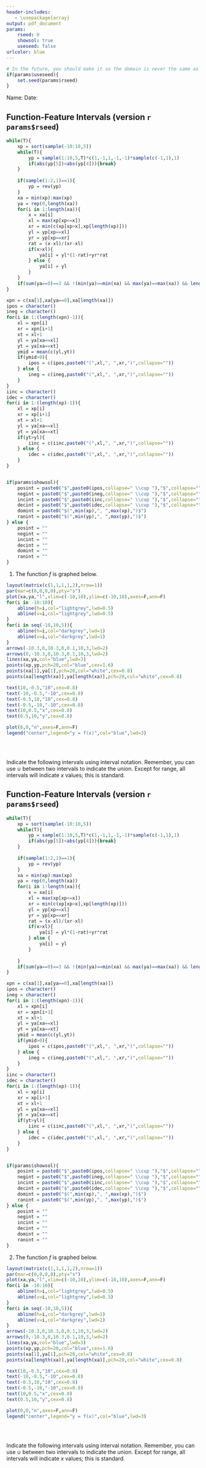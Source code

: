 ```yaml
---
header-includes:
   - \usepackage{array}
output: pdf_document
params:
    rseed: 0
    showsol: true
    useseed: false
urlcolor: blue
---
```



```r
# In the future, you should make it so the domain is never the same as the range!
if(params$useseed){
    set.seed(params$rseed)
}

```

Name: \hspace{4in} Date: \hfill \vspace{3pt} \hrule

## Function-Feature Intervals (version `r params$rseed`)


```r
while(T){
    xp = sort(sample(-10:10,5))
    while(T){
        yp = sample(1:10,5,T)*c(1,-1,1,-1,-1)*sample(c(-1,1),1)
        if(abs(yp[5])<abs(yp[4])){break}
    }
    
    if(sample(1:2,1)==1){
        yp = rev(yp)
    }
    xa = min(xp):max(xp)
    ya = rep(0,length(xa))
    for(i in 1:length(xa)){
        x = xa[i]
        xl = max(xp[xp<=x])
        xr = min(c(xp[xp>x],xp[length(xp)]))
        yl = yp[xp==xl]
        yr = yp[xp==xr]
        rat = (x-xl)/(xr-xl)
        if(x>xl){
            ya[i] = yl*(1-rat)+yr*rat
        } else {
            ya[i] = yl
        }
    }
    if(sum(ya==0)==3 && !(min(ya)==min(xa) && max(ya)==max(xa)) && length(unique(yp))>3){break}
}

xpn = c(xa[1],xa[ya==0],xa[length(xa)])
ipos = character()
ineg = character()
for(i in 1:(length(xpn)-1)){
    xl = xpn[i]
    xr = xpn[i+1]
    xt = xl+1
    yl = ya[xa==xl]
    yt = ya[xa==xt]
    ymid = mean(c(yl,yt))
    if(ymid>0){
        ipos = c(ipos,paste0("(",xl,", ",xr,")",collapse=""))
    } else {
        ineg = c(ineg,paste0("(",xl,", ",xr,")",collapse=""))
    }
}
iinc = character()
idec = character()
for(i in 1:(length(xp)-1)){
    xl = xp[i]
    xr = xp[i+1]
    xt = xl+1
    yl = ya[xa==xl]
    yt = ya[xa==xt]
    if(yt>yl){
        iinc = c(iinc,paste0("(",xl,", ",xr,")",collapse=""))
    } else {
        idec = c(idec,paste0("(",xl,", ",xr,")",collapse=""))
    }
}


if(params$showsol){
    posint = paste0("$",paste0(ipos,collapse=" \\cup "),"$",collapse="")
    negint = paste0("$",paste0(ineg,collapse=" \\cup "),"$",collapse="")
    incint = paste0("$",paste0(iinc,collapse=" \\cup "),"$",collapse="")
    decint = paste0("$",paste0(idec,collapse=" \\cup "),"$",collapse="")
    domint = paste0("$(",min(xp),", ",max(xp),")$")
    ranint = paste0("$(",min(yp),", ",max(yp),")$")
} else {
    posint = ""
    negint = ""
    incint = ""
    decint = ""
    domint = ""
    ranint = ""
}


```

1. The function $f$ is graphed below.

```r
layout(matrix(c(1,1,1,1,2),nrow=1))
par(mar=c(0,0,0,0),pty="s")
plot(xa,ya,"l",xlim=c(-10,10),ylim=c(-10,10),axes=F,ann=F)
for(i in -10:10){
    abline(h=i,col="lightgrey",lwd=0.5)
    abline(v=i,col="lightgrey",lwd=0.5)
}
for(i in seq(-10,10,5)){
    abline(h=i,col="darkgrey",lwd=1)
    abline(v=i,col="darkgrey",lwd=1)
}
arrows(-10.3,0,10.3,0,0.1,10,3,lwd=2)
arrows(0,-10.3,0,10.3,0.1,10,3,lwd=2)
lines(xa,ya,col="blue",lwd=3)
points(xp,yp,pch=20,col="blue",cex=1.6)
points(xa[1],ya[1],pch=20,col="white",cex=0.8)
points(xa[length(xa)],ya[length(xa)],pch=20,col="white",cex=0.8)

text(10,-0.5,"10",cex=0.8)
text(-10,-0.5,"-10",cex=0.8)
text(-0.5,10,"10",cex=0.8)
text(-0.5,-10,"-10",cex=0.8)
text(10,0.5,"x",cex=0.8)
text(0.5,10,"y",cex=0.8)

plot(0,0,"n",axes=F,ann=F)
legend("center",legend="y = f(x)",col="blue",lwd=3)



```
\

Indicate the following intervals using interval notation. Remember, you can use $\cup$ between two intervals to indicate the union. Except for range, all intervals will indicate $x$ values; this is standard.

\begin{tabular}{|m{1in}|m{5in}|}\hline
Feature & Where \\ \hline \hline
Positive & \color{red}`r posint`\color{black} \\  [2.5em]  \hline
Negative & \color{red}`r negint`\color{black} \\  [2.5em]  \hline
Increasing & \color{red}`r incint`\color{black} \\ [2.5em]  \hline
Decreasing & \color{red}`r decint`\color{black} \\ [2.5em]  \hline
Domain & \color{red}`r domint`\color{black} \\ [2.5em]  \hline
Range & \color{red}`r ranint`\color{black} \\ [2.5em]  \hline
\end{tabular}

\newpage

## Function-Feature Intervals (version `r params$rseed`)

```r
while(T){
    xp = sort(sample(-10:10,5))
    while(T){
        yp = sample(1:10,5,T)*c(1,-1,1,-1,-1)*sample(c(-1,1),1)
        if(abs(yp[5])<abs(yp[4])){break}
    }
    
    if(sample(1:2,1)==1){
        yp = rev(yp)
    }
    xa = min(xp):max(xp)
    ya = rep(0,length(xa))
    for(i in 1:length(xa)){
        x = xa[i]
        xl = max(xp[xp<=x])
        xr = min(c(xp[xp>x],xp[length(xp)]))
        yl = yp[xp==xl]
        yr = yp[xp==xr]
        rat = (x-xl)/(xr-xl)
        if(x>xl){
            ya[i] = yl*(1-rat)+yr*rat
        } else {
            ya[i] = yl
        }
        
    }
    if(sum(ya==0)==3 && !(min(ya)==min(xa) && max(ya)==max(xa)) && length(unique(yp))>3){break}
}

xpn = c(xa[1],xa[ya==0],xa[length(xa)])
ipos = character()
ineg = character()
for(i in 1:(length(xpn)-1)){
    xl = xpn[i]
    xr = xpn[i+1]
    xt = xl+1
    yl = ya[xa==xl]
    yt = ya[xa==xt]
    ymid = mean(c(yl,yt))
    if(ymid>0){
        ipos = c(ipos,paste0("(",xl,", ",xr,")",collapse=""))
    } else {
        ineg = c(ineg,paste0("(",xl,", ",xr,")",collapse=""))
    }
}
iinc = character()
idec = character()
for(i in 1:(length(xp)-1)){
    xl = xp[i]
    xr = xp[i+1]
    xt = xl+1
    yl = ya[xa==xl]
    yt = ya[xa==xt]
    if(yt>yl){
        iinc = c(iinc,paste0("(",xl,", ",xr,")",collapse=""))
    } else {
        idec = c(idec,paste0("(",xl,", ",xr,")",collapse=""))
    }
}


if(params$showsol){
    posint = paste0("$",paste0(ipos,collapse=" \\cup "),"$",collapse="")
    negint = paste0("$",paste0(ineg,collapse=" \\cup "),"$",collapse="")
    incint = paste0("$",paste0(iinc,collapse=" \\cup "),"$",collapse="")
    decint = paste0("$",paste0(idec,collapse=" \\cup "),"$",collapse="")
    domint = paste0("$(",min(xp),", ",max(xp),")$")
    ranint = paste0("$(",min(yp),", ",max(yp),")$")
} else {
    posint = ""
    negint = ""
    incint = ""
    decint = ""
    domint = ""
    ranint = ""
}


```

2. The function $f$ is graphed below.

```r
layout(matrix(c(1,1,1,1,2),nrow=1))
par(mar=c(0,0,0,0),pty="s")
plot(xa,ya,"l",xlim=c(-10,10),ylim=c(-10,10),axes=F,ann=F)
for(i in -10:10){
    abline(h=i,col="lightgrey",lwd=0.5)
    abline(v=i,col="lightgrey",lwd=0.5)
}
for(i in seq(-10,10,5)){
    abline(h=i,col="darkgrey",lwd=1)
    abline(v=i,col="darkgrey",lwd=1)
}
arrows(-10.3,0,10.3,0,0.1,10,3,lwd=2)
arrows(0,-10.3,0,10.3,0.1,10,3,lwd=2)
lines(xa,ya,col="blue",lwd=3)
points(xp,yp,pch=20,col="blue",cex=1.6)
points(xa[1],ya[1],pch=20,col="white",cex=0.8)
points(xa[length(xa)],ya[length(xa)],pch=20,col="white",cex=0.8)

text(10,-0.5,"10",cex=0.8)
text(-10,-0.5,"-10",cex=0.8)
text(-0.5,10,"10",cex=0.8)
text(-0.5,-10,"-10",cex=0.8)
text(10,0.5,"x",cex=0.8)
text(0.5,10,"y",cex=0.8)

plot(0,0,"n",axes=F,ann=F)
legend("center",legend="y = f(x)",col="blue",lwd=3)



```
\

Indicate the following intervals using interval notation. Remember, you can use $\cup$ between two intervals to indicate the union. Except for range, all intervals will indicate $x$ values; this is standard.

\begin{tabular}{|m{1in}|m{5in}|}\hline
Feature & Where \\ \hline \hline
Positive & \color{red}`r posint`\color{black} \\  [2.5em]  \hline
Negative & \color{red}`r negint`\color{black} \\  [2.5em]  \hline
Increasing & \color{red}`r incint`\color{black} \\ [2.5em]  \hline
Decreasing & \color{red}`r decint`\color{black} \\ [2.5em]  \hline
Domain & \color{red}`r domint`\color{black} \\ [2.5em]  \hline
Range & \color{red}`r ranint`\color{black} \\ [2.5em]  \hline
\end{tabular}




